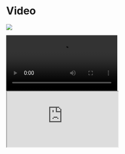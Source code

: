 # Video


![](/github.jpg)

<video>
  <source src={webm} />
  <source src={mp4} />
  <track kind="captions" />
</video>

<iframe
  src="https://youtube.com/embed/tHMaNmqPIC4"
  title="Type safe resolvers with GraphQL Code Generator"
/>

